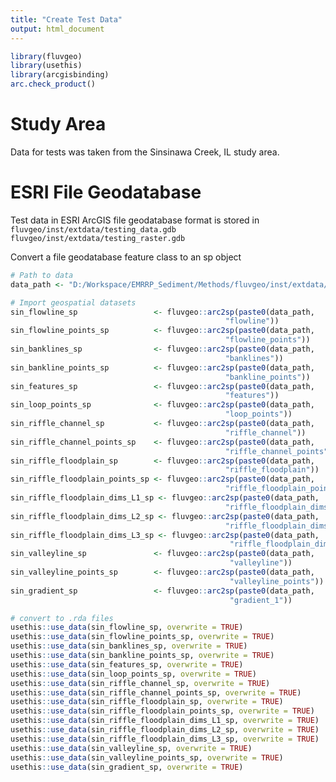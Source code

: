 ```yaml
---
title: "Create Test Data"
output: html_document
---
```


```r
library(fluvgeo)
library(usethis)
library(arcgisbinding)
arc.check_product()
```

# Study Area
Data for tests was taken from the Sinsinawa Creek, IL study area. 

# ESRI File Geodatabase
Test data in ESRI ArcGIS file geodatabase format is stored in 
`fluvgeo/inst/extdata/testing_data.gdb`
`fluvgeo/inst/extdata/testing_raster.gdb`

Convert a file geodatabase feature class to an sp object
```r
# Path to data
data_path <- "D:/Workspace/EMRRP_Sediment/Methods/fluvgeo/inst/extdata/testing_data.gdb/"

# Import geospatial datasets
sin_flowline_sp                 <- fluvgeo::arc2sp(paste0(data_path, 
                                                "flowline"))
sin_flowline_points_sp          <- fluvgeo::arc2sp(paste0(data_path, 
                                                "flowline_points"))
sin_banklines_sp                <- fluvgeo::arc2sp(paste0(data_path, 
                                                "banklines"))
sin_bankline_points_sp          <- fluvgeo::arc2sp(paste0(data_path, 
                                                "bankline_points"))
sin_features_sp                 <- fluvgeo::arc2sp(paste0(data_path, 
                                                "features"))
sin_loop_points_sp              <- fluvgeo::arc2sp(paste0(data_path, 
                                                "loop_points"))
sin_riffle_channel_sp           <- fluvgeo::arc2sp(paste0(data_path, 
                                                "riffle_channel"))
sin_riffle_channel_points_sp    <- fluvgeo::arc2sp(paste0(data_path, 
                                                "riffle_channel_points"))
sin_riffle_floodplain_sp        <- fluvgeo::arc2sp(paste0(data_path, 
                                                "riffle_floodplain"))
sin_riffle_floodplain_points_sp <- fluvgeo::arc2sp(paste0(data_path, 
                                                "riffle_floodplain_points"))
sin_riffle_floodplain_dims_L1_sp <- fluvgeo::arc2sp(paste0(data_path, 
                                                "riffle_floodplain_dims_L1"))
sin_riffle_floodplain_dims_L2_sp <- fluvgeo::arc2sp(paste0(data_path, 
                                                "riffle_floodplain_dims_L2"))
sin_riffle_floodplain_dims_L3_sp <- fluvgeo::arc2sp(paste0(data_path, 
                                                 "riffle_floodplain_dims_L3"))
sin_valleyline_sp               <- fluvgeo::arc2sp(paste0(data_path, 
                                                 "valleyline"))
sin_valleyline_points_sp        <- fluvgeo::arc2sp(paste0(data_path, 
                                                 "valleyline_points"))
sin_gradient_sp                 <- fluvgeo::arc2sp(paste0(data_path, 
                                                 "gradient_1"))
```

```r
# convert to .rda files
usethis::use_data(sin_flowline_sp, overwrite = TRUE)
usethis::use_data(sin_flowline_points_sp, overwrite = TRUE)
usethis::use_data(sin_banklines_sp, overwrite = TRUE)
usethis::use_data(sin_bankline_points_sp, overwrite = TRUE)
usethis::use_data(sin_features_sp, overwrite = TRUE)
usethis::use_data(sin_loop_points_sp, overwrite = TRUE)
usethis::use_data(sin_riffle_channel_sp, overwrite = TRUE)
usethis::use_data(sin_riffle_channel_points_sp, overwrite = TRUE)
usethis::use_data(sin_riffle_floodplain_sp, overwrite = TRUE)
usethis::use_data(sin_riffle_floodplain_points_sp, overwrite = TRUE)
usethis::use_data(sin_riffle_floodplain_dims_L1_sp, overwrite = TRUE)
usethis::use_data(sin_riffle_floodplain_dims_L2_sp, overwrite = TRUE)
usethis::use_data(sin_riffle_floodplain_dims_L3_sp, overwrite = TRUE)
usethis::use_data(sin_valleyline_sp, overwrite = TRUE)
usethis::use_data(sin_valleyline_points_sp, overwrite = TRUE)
usethis::use_data(sin_gradient_sp, overwrite = TRUE)
```



